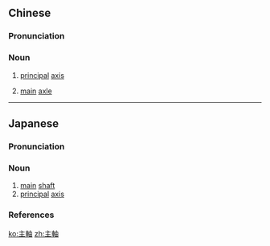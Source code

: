 {{also|主轴}}
==Chinese==
{{zh-forms|s=主轴}}

===Pronunciation===
{{zh-pron
|m=zhǔzhóu,er=y
|mn=chú-te̍k
|cat=n
}}

===Noun===
{{zh-noun}}

# {{lb|zh|physics|optics|botany}} [[principal]] [[axis]]
# {{lb|zh|mechanics}} [[main]] [[axle]]

----

==Japanese==
{{wikipedia|lang=ja}}
{{ja-kanjitab|しゅ|じく|yomi=o}}

===Pronunciation===
{{ja-pron|yomi=o|しゅじく|acc=0|acc_ref=DJR}}

===Noun===
{{ja-noun|しゅじく|hhira=しゅぢく}}

# [[main]] [[shaft]]
# [[principal]] [[axis]]

===References===
<references/>

[[ko:主軸]]
[[zh:主軸]]